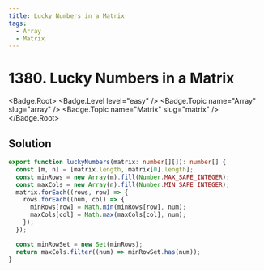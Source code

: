 ```yaml
---
title: Lucky Numbers in a Matrix
tags:
  - Array
  - Matrix
---
```


# 1380. Lucky Numbers in a Matrix

<Badge.Root>
  <Badge.Level level="easy" />
  <Badge.Topic name="Array" slug="array" />
  <Badge.Topic name="Matrix" slug="matrix" />
</Badge.Root>

## Solution

```typescript filename="solution.ts" copy
export function luckyNumbers(matrix: number[][]): number[] {
  const [m, n] = [matrix.length, matrix[0].length];
  const minRows = new Array(m).fill(Number.MAX_SAFE_INTEGER);
  const maxCols = new Array(n).fill(Number.MIN_SAFE_INTEGER);
  matrix.forEach((rows, row) => {
    rows.forEach((num, col) => {
      minRows[row] = Math.min(minRows[row], num);
      maxCols[col] = Math.max(maxCols[col], num);
    });
  });

  const minRowSet = new Set(minRows);
  return maxCols.filter((num) => minRowSet.has(num));
}
```

<ProblemLink
  codingSite="leetcode"
  href="https://leetcode.com/problems/lucky-numbers-in-a-matrix"
  title="Lucky Numbers in a Matrix"
/>

